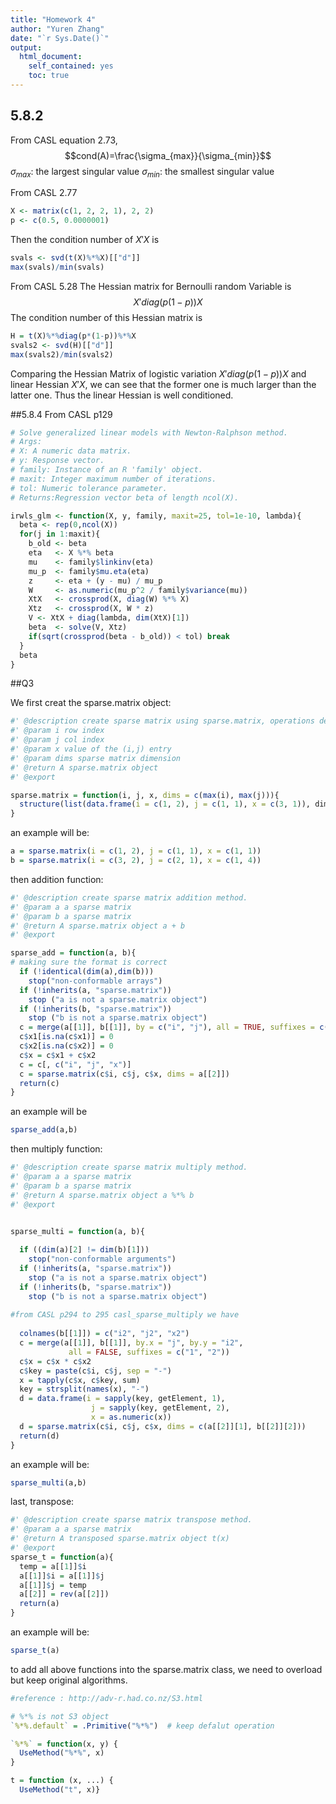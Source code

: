 ---
title: "Homework 4"
author: "Yuren Zhang"
date: "`r Sys.Date()`"
output:
  html_document:
    self_contained: yes
    toc: true
---
<!--
%\VignetteEngine{knitr::rmarkdown}
%\VignetteIndexEntry{homework 4 vignette}
-->

## 5.8.2

From CASL equation 2.73, 
$$cond(A)=\frac{\sigma_{max}}{\sigma_{min}}$$
$\sigma_{max}$: the largest singular value
$\sigma_{min}$: the smallest singular value

From CASL 2.77
```{r}
X <- matrix(c(1, 2, 2, 1), 2, 2)
p <- c(0.5, 0.0000001)
```

Then the condition number of $X'X$ is
```{r}
svals <- svd(t(X)%*%X)[["d"]]
max(svals)/min(svals)
```

From CASL 5.28
The Hessian matrix for Bernoulli random Variable is 
$$X'diag(p(1-p))X$$
The condition number of this Hessian matrix is 
```{r}
H = t(X)%*%diag(p*(1-p))%*%X
svals2 <- svd(H)[["d"]]
max(svals2)/min(svals2)
```

Comparing the Hessian Matrix of logistic variation $X'diag(p(1-p))X$ and linear Hessian $X'X$, we can see that the former one is much larger than the latter one. Thus the linear Hessian is well conditioned.

##5.8.4
From CASL p129

```{r}
# Solve generalized linear models with Newton-Ralphson method.
# Args:
# X: A numeric data matrix.
# y: Response vector.
# family: Instance of an R 'family' object.
# maxit: Integer maximum number of iterations.
# tol: Numeric tolerance parameter.
# Returns:Regression vector beta of length ncol(X).

irwls_glm <- function(X, y, family, maxit=25, tol=1e-10, lambda){
  beta <- rep(0,ncol(X))
  for(j in 1:maxit){
    b_old <- beta
    eta   <- X %*% beta
    mu    <- family$linkinv(eta)
    mu_p  <- family$mu.eta(eta)
    z     <- eta + (y - mu) / mu_p
    W     <- as.numeric(mu_p^2 / family$variance(mu))
    XtX   <- crossprod(X, diag(W) %*% X)
    Xtz   <- crossprod(X, W * z)
    V <- XtX + diag(lambda, dim(XtX)[1])
    beta  <- solve(V, Xtz)
    if(sqrt(crossprod(beta - b_old)) < tol) break
  }
  beta
}
```

##Q3

We first creat the sparse.matrix object:
```{r}
#' @description create sparse matrix using sparse.matrix, operations defined including add, multiply and transpose
#' @param i row index 
#' @param j col index 
#' @param x value of the (i,j) entry
#' @param dims sparse matrix dimension
#' @return A sparse.matrix object
#' @export

sparse.matrix = function(i, j, x, dims = c(max(i), max(j))){
  structure(list(data.frame(i = c(1, 2), j = c(1, 1), x = c(3, 1)), dims), class = "sparse.matrix")
}
```

an example will be:

```{r}
a = sparse.matrix(i = c(1, 2), j = c(1, 1), x = c(1, 1))
b = sparse.matrix(i = c(3, 2), j = c(2, 1), x = c(1, 4))
```

then addition function:
```{r}
#' @description create sparse matrix addition method.
#' @param a a sparse matrix
#' @param b a sparse matrix
#' @return A sparse.matrix object a + b
#' @export

sparse_add = function(a, b){
# making sure the format is correct
  if (!identical(dim(a),dim(b)))
    stop("non-conformable arrays")
  if (!inherits(a, "sparse.matrix"))
    stop ("a is not a sparse.matrix object")
  if (!inherits(b, "sparse.matrix"))
    stop ("b is not a sparse.matrix object")
  c = merge(a[[1]], b[[1]], by = c("i", "j"), all = TRUE, suffixes = c("1", "2"))
  c$x1[is.na(c$x1)] = 0
  c$x2[is.na(c$x2)] = 0
  c$x = c$x1 + c$x2
  c = c[, c("i", "j", "x")]
  c = sparse.matrix(c$i, c$j, c$x, dims = a[[2]])
  return(c)
}
```

an example will be
```{r}
sparse_add(a,b)
```

then multiply function:
```{r}
#' @description create sparse matrix multiply method.
#' @param a a sparse matrix
#' @param b a sparse matrix
#' @return A sparse.matrix object a %*% b
#' @export


sparse_multi = function(a, b){
  
  if ((dim(a)[2] != dim(b)[1]))
    stop("non-conformable arguments")
  if (!inherits(a, "sparse.matrix"))
    stop ("a is not a sparse.matrix object")
  if (!inherits(b, "sparse.matrix"))
    stop ("b is not a sparse.matrix object")
  
#from CASL p294 to 295 casl_sparse_multiply we have
  
  colnames(b[[1]]) = c("i2", "j2", "x2")
  c = merge(a[[1]], b[[1]], by.x = "j", by.y = "i2",
             all = FALSE, suffixes = c("1", "2"))
  c$x = c$x * c$x2
  c$key = paste(c$i, c$j, sep = "-")
  x = tapply(c$x, c$key, sum)
  key = strsplit(names(x), "-")
  d = data.frame(i = sapply(key, getElement, 1),
                  j = sapply(key, getElement, 2),
                  x = as.numeric(x))
  d = sparse.matrix(c$i, c$j, c$x, dims = c(a[[2]][1], b[[2]][2]))
  return(d)
}
```

an example will be:
```{r}
sparse_multi(a,b)
```

last, transpose:
```{r}
#' @description create sparse matrix transpose method.
#' @param a a sparse matrix
#' @return A transposed sparse.matrix object t(x)
#' @export
sparse_t = function(a){
  temp = a[[1]]$i
  a[[1]]$i = a[[1]]$j
  a[[1]]$j = temp
  a[[2]] = rev(a[[2]])
  return(a)
}
```

an example will be:
```{r}
sparse_t(a)
```

to add all above functions into the sparse.matrix class, we need to overload but keep original algorithms. 
```{r}
#reference : http://adv-r.had.co.nz/S3.html

# %*% is not S3 object
`%*%.default` = .Primitive("%*%")  # keep defalut operation

`%*%` = function(x, y) {
  UseMethod("%*%", x)
}

t = function (x, ...) {
  UseMethod("t", x)}
```





